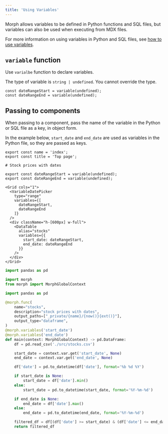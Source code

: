 ```yaml
---
title: 'Using Variables'
---
```


Morph allows variables to be defined in Python functions and SQL files, but variables can also be used when executing from MDX files.

For more information on using variables in Python and SQL files, see [how to use variables](/data-application/en/variables).

## `variable` function

Use `varialbe` function to declare variables.

The type of variable is `string | undefined`. You cannot override the type.

```tsx
const dateRangeStart = variable(undefined);
const dateRangeEnd = variable(undefined);
```

## Passing to components

When passing to a component, pass the name of the variable in the Python or SQL file as a key, in object form.

In the example below, `start_date` and `end_date` are used as variables in the Python file, so they are passed as keys.

<CodeGroup>

```tsx index.mdx
export const name = 'index';
export const title = 'Top page';

# Stock prices with dates

export const dateRangeStart = variable(undefined);
export const dateRangeEnd = variable(undefined);

<Grid cols="1">
  <VariableDatePicker
    type="range"
    variables={[
      dateRangeStart,
      dateRangeEnd
    ]}
  />
  <div className="h-[600px] w-full">
    <DataTable
      alias="stocks"
      variables={{
        start_date: dateRangeStart,
        end_date: dateRangeEnd
      }}
    />
  </div>
</Grid>
```

```python stocks.py
import pandas as pd

import morph
from morph import MorphGlobalContext

import pandas as pd

@morph.func(
    name="stocks",
    description="stock prices with dates",
    output_paths=["_private/{name}/{now()}{ext()}"],
    output_type="dataframe",
)
@morph.variables('start_date')
@morph.variables('end_date')
def main(context: MorphGlobalContext) -> pd.DataFrame:
    df = pd.read_csv('./src/stocks.csv')

    start_date = context.var.get('start_date', None)
    end_date = context.var.get('end_date', None)

    df['date'] = pd.to_datetime(df['date'], format='%b %d %Y')

    if start_date is None:
        start_date = df['date'].min()
    else:
        start_date = pd.to_datetime(start_date, format='%Y-%m-%d')

    if end_date is None:
        end_date = df['date'].max()
    else:
        end_date = pd.to_datetime(end_date, format='%Y-%m-%d')

    filtered_df = df[(df['date'] >= start_date) & (df['date'] <= end_date)]
    return filtered_df
```

</CodeGroup>
